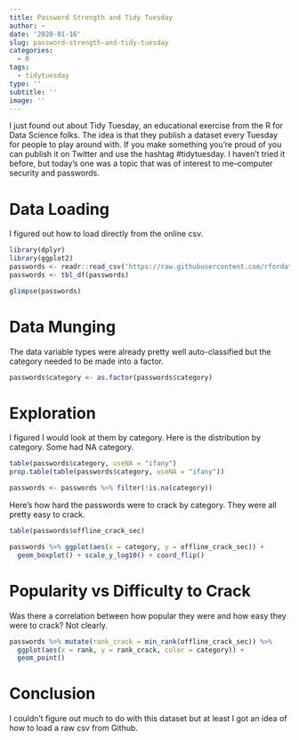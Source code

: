 ```yaml
---
title: Password Strength and Tidy Tuesday
author: ~
date: '2020-01-16'
slug: password-strength-and-tidy-tuesday
categories: 
  - R
tags: 
  - tidytuesday
type: ''
subtitle: ''
image: ''
---
```


I just found out about Tidy Tuesday, an educational exercise from the R for Data Science folks. The idea is that they publish a dataset every Tuesday for people to play around with. If you make something you're proud of you can publish it on Twitter and use the hashtag #tidytuesday. I haven't tried it before, but today's one was a topic that was of interest to me--computer security and passwords.

# Data Loading

I figured out how to load directly from the online csv.

```r
library(dplyr)
library(ggplot2)
passwords <- readr::read_csv('https://raw.githubusercontent.com/rfordatascience/tidytuesday/master/data/2020/2020-01-14/passwords.csv')
passwords <- tbl_df(passwords)

glimpse(passwords)
```

# Data Munging

The data variable types were already pretty well auto-classified but the category needed to be made into a factor. 
```r
passwords$category <- as.factor(passwords$category)
```


# Exploration
I figured I would look at them by category. Here is the distribution by category. Some had NA category.

```r
table(passwords$category, useNA = "ifany")
prop.table(table(passwords$category, useNA = "ifany"))

passwords <- passwords %>% filter(!is.na(category))
```

Here's how hard the passwords were to crack by category. They were all pretty easy to crack.

```r
table(passwords$offline_crack_sec)

passwords %>% ggplot(aes(x = category, y = offline_crack_sec)) + 
  geom_boxplot() + scale_y_log10() + coord_flip()

```

# Popularity vs Difficulty to Crack

Was there a correlation between how popular they were and how easy they were to crack? Not clearly. 

```r
passwords %>% mutate(rank_crack = min_rank(offline_crack_sec)) %>%
  ggplot(aes(x = rank, y = rank_crack, color = category)) + 
  geom_point()
```


# Conclusion

I couldn't figure out much to do with this dataset but at least I got an idea of how to load a raw csv from Github.